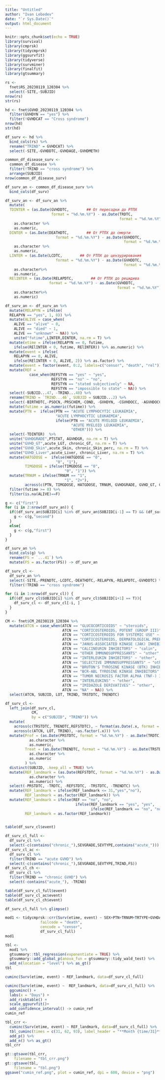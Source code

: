 ```yaml
---
title: "Untitled"
author: "Ivan Lebedev"
date: "`r Sys.Date()`"
output: html_document
---
```


```r
knitr::opts_chunk$set(echo = TRUE)
library(survival)
library(cmprsk)
library(tidycmprsk)
library(ggsurvfit)
library(tidyverse)
library(survminer)
library(finalfit)
library(gtsummary)
```


```r
rs <- 
  fnet$RS_20230119_120304 %>% 
  select(-SITE,-SUBJID) 
nrow(rs)
str(rs)

hd <- fnet$GVHD_20230119_120304 %>%
  filter(GVHDYN == "yes") %>% 
  filter(!GVHDCAT == "Cross syndrome")
nrow(hd)
str(hd)

df_surv <- hd %>% 
  bind_cols(rs) %>% 
  rename("TRIND" = GVHDCAT) %>% 
  select(-SITE,-GVHDDTC,-GVHDAGE,-GVHDMETH)

common_df_disease_surv <- 
  common_df_disease %>% 
  filter(!TRIND == "cross syndrome") %>% 
  arrange(SUBJID)
nrow(common_df_disease_surv)

df_surv_an <- common_df_disease_surv %>% 
  bind_cols(df_surv)

df_surv_an <- df_surv_an %>% 
  mutate(
  TDINTER = (as.Date(GVHDDTC,        ## От пересадки до РТПХ
                     format = "%d.%m.%Y") - as.Date(TRDTC, 
                                                    format = "%d.%m.%Y")) %>% 
    as.character %>%
    as.numeric,
  DINTER = (as.Date(DEATHDTC,        ## От РТПХ до смерти
                       format = "%d.%m.%Y") - as.Date(GVHDDTC, 
                                                      format = "%d.%m.%Y")-31) %>% 
    as.character %>%
    as.numeric,
  LINTER = (as.Date(LCDTC,        ## От РТПХ до цензурирования
                       format = "%d.%m.%Y") - as.Date(GVHDDTC, 
                                                      format = "%d.%m.%Y")-31) %>% 
    as.character%>%
    as.numeric,
  RElINTER = (as.Date(RELAPDTC,        ## От РТПХ до рецидива
                    format = "%d.%m.%Y") - as.Date(GVHDDTC, 
                                                   format = "%d.%m.%Y")) %>% 
    as.character%>%
    as.numeric)
```


```r
df_surv_an <- df_surv_an %>% 
  mutate(RELAPYN = ifelse(
  RELAPYN == "yes", 1, 0)) %>% 
  mutate(ALIVE = case_when(
    ALIVE == "alive" ~ 0, 
    ALIVE == "died" ~ 1,
    ALIVE == "unknown" ~ NA)) %>% 
    unite("futime",LINTER,DINTER, na.rm = T) %>%  
  mutate(etime = ifelse(RELAPYN == 0, futime, 
    ifelse(RElINTER < 0, futime, RElINTER)) %>% as.numeric) %>%
  mutate(event = ifelse(
    RELAPYN == 0, ALIVE, 
    ifelse(RElINTER < 0, ALIVE, 2)) %>% as.factor) %>% 
  mutate(event = factor(event, 0:2, labels=c("censor", "death", "rel"))) %>%
  mutate(REF = 
           case_when(REFSTYN == "yes" ~ "yes", 
                     REFSTYN == "no" ~ "no",
                     REFSTYN == "stated subjectively" ~ NA,
                     REFSTYN == "impossible to state" ~ NA)) %>%
  select(-SUBJID...47, -TRIND...48) %>% 
  rename(TRIND = `TRIND...46`, SUBJID = SUBJID...2) %>% 
  select(-BIRTHDTC,-PSOCN,-PRSCHEM,-COND, -GVHDYN, -CGVHDOCC, -AGVHDOCC, -REFSTYN,-GVHDOTHM,-REFSTLOT,-GVHDMETH,-RElINTER) %>%
  mutate(futime = as.numeric(futime)) %>% 
  mutate(PTN =  ifelse(PTN == "ACUTE LYMPHOCYTIC LEUKAEMIA",
                       "ACUTE LYMPHOCYTIC LEUKAEMIA", 
                       ifelse(PTN == "ACUTE MYELOID LEUKAEMIA", 
                              "ACUTE MYELOID LEUKAEMIA",
                              "OTHER"))) %>%
  select(-TDINTER)  %>% 
  unite("GVHDGRADE",PTSTAT, AGVHDGR, na.rm = T) %>%
  unite("GVHD_GT",acute_LGT, chronic_GT, na.rm = T) %>%
  unite("GVHD_Skin",acute_Skin, chronic_Skin_perc, na.rm = T) %>%
  unite("GVHD_Liver",acute_Liver, chronic_Liver, na.rm = T) %>%
  mutate(HATGDOSE =  ifelse(HATGDOSE == "0",
                       "0", "1"),
         TIMGDOSE = ifelse(TIMGDOSE == "0",
                           "0", "1")) %>% 
  mutate(TRNUM = ifelse(TRNUM == "1",
                           "1", "2+"),
         across(c(PTN, TIMGDOSE, HATGDOSE, TRNUM, GVHDGRADE, GVHD_GT, GVHD_Skin, GVHD_Liver, ALIVE, TRIND, REF), ~as.factor(.x))) %>% 
  filter(futime >= 0) %>% 
  filter(is.na(ALIVE)==F)
```

```r
g <- c("first")
for (i in 2:nrow(df_surv_an)) {
  if((df_surv_an$SUBJID[i] %in% df_surv_an$SUBJID[i-1] == T) && (df_surv_an$TRIND[i-1] == "acute GVHD") && (df_surv_an$TRIND[i] == "chronic GVHD")){
    g <- c(g,"second")
  }
  else{
    g <- c(g,"first")
  }
}

df_surv_an %>% 
  bind_cols(g) %>% 
  rename(FS = `...41`) %>% 
  mutate(FS = as.factor(FS)) -> df_surv_an
```


```r
df_surv_cl <- 
  df_surv_an %>% 
  select(-SITE,-PRENDTC,-LCDTC,-DEATHDTC,-RELAPYN,-RELAPDTC,-GVHDDTC) %>% 
  filter(!TRIND == "cross syndrome")

for (i in 1:nrow(df_surv_cl)) {
  if((df_surv_cl$SUBJID[i] %in% df_surv_cl$SUBJID[i+1] == T)){
    df_surv_cl <- df_surv_cl[-i, ]
  }
}
```

```r
CM <- fnet$CM_20230119_120304 %>% 
  mutate(ATCN = case_when(ATCN == "GLUCOCORTICOIDS" ~ "steroids", 
                          ATCN == "CORTICOSTEROIDS, POTENT (GROUP III)" ~ "steroids",
                          ATCN == "CORTICOSTEROIDS FOR SYSTEMIC USE" ~ "steroids",
                          ATCN == "CORTICOSTEROIDS, DERMATOLOGICAL PREPARATIONS" ~ "steroids",
                          ATCN == "JANUS-ASSOCIATED KINASE (JAK) INHIBITORS" ~ "jak",
                          ATCN == "CALCINEURIN INHIBITORS" ~ "calin",
                          ATCN == "OTHER IMMUNOSUPPRESSANTS" ~ "other",
                          ATCN == "INTERLEUKIN INHIBITORS" ~ "other",
                          ATCN == "SELECTIVE IMMUNOSUPPRESSANTS" ~ "other",
                          ATCN == "BRUTON'S TYROSINE KINASE (BTK) INHIBITORS" ~ "other",
                          ATCN == "BCR-ABL TYROSINE KINASE INHIBITORS" ~ "other",
                          ATCN == "TUMOR NECROSIS FACTOR ALPHA (TNF-) INHIBITORS" ~ "other",
                          ATCN == "INTERLEUKINS" ~ "other",
                          ATCN == "IMIDAZOLE DERIVATIVES" ~ "other",
                          ATCN == "NA" ~ NA)) %>% 
  select(ATCN, SUBJID, LOT, TRIND, TRSTDTC, TRENDTC)

df_surv_cl <- 
  left_join(df_surv_cl, 
            CM,
            by = c("SUBJID", "TRIND")) %>% 
  mutate(
    across(c(TRSTDTC, TRENDTC,REFSTDTC), ~ format(as.Date(.x, format = "%d/%m/%Y"), "%d.%m.%Y")),
    across(c(ATCN, LOT, TRIND), ~as.factor(.x))) %>%
  mutate(Prof = (as.Date(PRSTDTC, format = "%d.%m.%Y") - as.Date(TRDTC, format = "%d.%m.%Y")) %>% 
           as.character %>% 
           as.numeric,
         Treat = (as.Date(TRENDTC, format = "%d.%m.%Y") - as.Date(TRSTDTC, format = "%d.%m.%Y")) %>%
           as.character %>% 
           as.numeric
         ) %>% 
  distinct(SUBJID, .keep_all = TRUE) %>%
  mutate(REF_landmark = (as.Date(REFSTDTC, format = "%d.%m.%Y") - as.Date(TRSTDTC, format = "%d.%m.%Y")) %>% 
           as.character %>% 
           as.numeric) %>% 
  select(-PRSTDTC, -TRDTC, -REFSTDTC, -TRSTDTC, -TRENDTC) %>% 
  mutate(REF_landmark = ifelse(REF_landmark <= 31,"yes","no"),
         REF_landmark = as.factor(REF_landmark)) %>% 
  mutate(REF_landmark = ifelse(REF == "no", "no",
                                ifelse(REF_landmark == "yes", "yes",
                                       ifelse(REF_landmark == "no", "no", NA))),
         REF_landmark = as.factor(REF_landmark))
  

table(df_surv_cl$event)
```


```r
df_surv_cl_full <- 
  df_surv_cl %>% 
  select(-c(contains("chronic_"),SEVGRADE,SEVTYPE,contains("acute_")))
df_surv_cl_ac <- 
  df_surv_cl %>% 
  filter(TRIND == "acute GVHD") %>% 
  select(-c(contains("chronic_"),SEVGRADE,SEVTYPE,TRIND,FS))
df_surv_cl_ch <- 
  df_surv_cl %>% 
  filter(TRIND == "chronic GVHD") %>% 
  select(-contains("acute_"), -TRIND)

table(df_surv_cl_full$event)
table(df_surv_cl_ac$event)
table(df_surv_cl_ch$event)
```
```r
df_surv_cl_full %>% glimpse()
```

```r
mod1 <- tidycmprsk::crr(Surv(etime, event) ~ SEX+PTN+TRNUM+TRTYPE+GVHDAGE+TRIND+FS+GVHDGRADE+GVHD_GT+GVHD_Liver+REF_landmark, 
                failcode = "death", 
                cencode = "censor", 
                df_surv_cl_full)
mod1

tbl <- 
  mod1 %>%
  gtsummary::tbl_regression(exponentiate = TRUE) %>%
  gtsummary::add_global_p(anova_fun = gtsummary::tidy_wald_test) %>%
  add_n(location = "level") %>% as_gt()
tbl
```

```r
cuminc(Surv(etime, event) ~ REF_landmark, data=df_surv_cl_full)

cuminc(Surv(etime, event) ~  REF_landmark, data=df_surv_cl_full) %>% 
  ggcuminc() + 
  labs(x = "Days") + 
  add_risktable() +
  scale_ggsurvfit()+
  add_confidence_interval() -> cumin_ref
cumin_ref
```
```r
tbl_crr <- 
  cuminc(Surv(etime, event) ~ REF_landmark, data=df_surv_cl_full) %>%
  tbl_cuminc(times = c(31, 62, 93), label_header = "**Month {time/31}**") %>%
  add_p() %>%
  add_n() %>% as_gt()
tbl_crr
```

```r
gt::gtsave(tbl_crr,
    filename = "tbl_crr.png")
gt::gtsave(tbl,
    filename = "tbl.png")
ggsave("cumin_ref.png", plot = cumin_ref, dpi = 600, device = "png")
```




